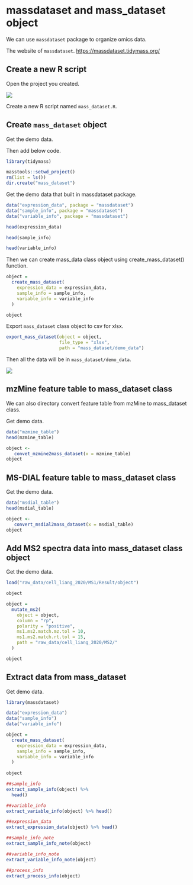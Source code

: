 # massdataset and mass_dataset object

We can use `massdataset` package to organize omics data.

The website of `massdataset`. <https://massdataset.tidymass.org/>

## Create a new R script

Open the project you created.

![](figures/Screen-Shot%2018.png)

Create a new R script named `mass_dataset.R`.

## Create `mass_dataset` object

Get the demo data.

Then add below code.

```r
library(tidymass)
```

```r
masstools::setwd_project()
rm(list = ls())
dir.create("mass_dataset")
```

Get the demo data that built in massdataset package.

```r
data("expression_data", package = "massdataset")
data("sample_info", package = "massdataset")
data("variable_info", package = "massdataset")
```

```r
head(expression_data)
```

```r
head(sample_info)
```

```r
head(variable_info)
```

Then we can create mass_data class object using create_mass_dataset() function.

```r
object =
  create_mass_dataset(
    expression_data = expression_data,
    sample_info = sample_info,
    variable_info = variable_info
  )
```

```r
object
```

Export `mass_dataset` class object to csv for xlsx.

```r
export_mass_dataset(object = object,
                    file_type = "xlsx",
                    path = "mass_dataset/demo_data")
```

Then all the data will be in `mass_dataset/demo_data`.

![](figures/Screen-Shot%2028.png)

## mzMine feature table to mass_dataset class

We can also directory convert feature table from mzMine to mass_dataset class.

Get demo data.

```r
data("mzmine_table")
head(mzmine_table)
```

```r
object <-
   convet_mzmine2mass_dataset(x = mzmine_table)
object
```

## MS-DIAL feature table to mass_dataset class

Get the demo data.

```r
data("msdial_table")
head(msdial_table)
```

```r
object <-
   convert_msdial2mass_dataset(x = msdial_table)
object
```

## Add MS2 spectra data into mass_dataset class object

Get the demo data.

```r
load("raw_data/cell_liang_2020/MS1/Result/object")
```

```r
object
```

```r
object =
  mutate_ms2(
    object = object,
    column = "rp",
    polarity = "positive",
    ms1.ms2.match.mz.tol = 10,
    ms1.ms2.match.rt.tol = 15,
    path = "raw_data/cell_liang_2020/MS2/"
  )
```

```r
object
```

## Extract data from mass_dataset

Get demo data.

```r
library(massdataset)

data("expression_data")
data("sample_info")
data("variable_info")

object =
  create_mass_dataset(
    expression_data = expression_data,
    sample_info = sample_info,
    variable_info = variable_info
  )
  
object
```

```r
##sample_info
extract_sample_info(object) %>% 
  head()
```

```r
##variable_info
extract_variable_info(object) %>% head()
```

```r
##expression_data
extract_expression_data(object) %>% head()
```

```r
##sample_info_note
extract_sample_info_note(object) 
```

```r
##variable_info_note
extract_variable_info_note(object) 
```

```r
##process_info
extract_process_info(object)
```
